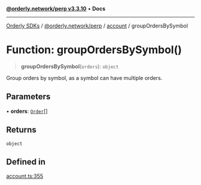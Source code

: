 [**@orderly.network/perp v3.3.10**](/sdks/tech-doc/@orderly.network/perp/README) • **Docs**

***

[Orderly SDKs](/sdks/tech-doc/packages) / [@orderly.network/perp](/sdks/tech-doc/@orderly.network/perp/README) / [account](/sdks/tech-doc/@orderly.network/perp/namespaces/account/README) / groupOrdersBySymbol

# Function: groupOrdersBySymbol()

> **groupOrdersBySymbol**(`orders`): `object`

Group orders by symbol, as a symbol can have multiple orders.

## Parameters

• **orders**: [`Order`](/sdks/tech-doc/@orderly.network/types/namespaces/API/interfaces/Order)[]

## Returns

`object`

## Defined in

[account.ts:355](https://github.com/OrderlyNetwork/js-sdk/blob/554ae704783e3b83c40bb234a899e8f02987d9b6/packages/perp/src/account.ts#L355)
